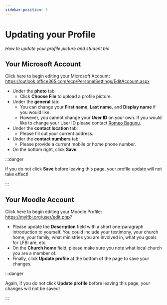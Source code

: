 ```yaml
---
sidebar-position: 3
---
```



# Updating your Profile

_How to update your profile picture and student bio_

<ReactPlayer url='https://www.youtube.com/watch?v=-49XEtlssco' />

## Your Microsoft Account

Click here to begin editing your Microsoft Account: https://outlook.office365.com/ecp/PersonalSettings/EditAccount.aspx

-   Under the **photo** tab:
    -   Click **Choose File** to upload a profile picture.
-   Under the **general** tab:
    -   You can change your **First name**, **Last name**, and **Display name** if you would like.
    -   However, you cannot change your **User ID** on your own. If you would like to change your User ID please contact [Romeo Bagunu](mailto:rbagunu@lfbi.org).
-   Under the **contact location** tab:
    -   Please fill out your current address.
-   Under the **contact numbers** tab:
    -   Please provide a current mobile or home phone number.
-   On the bottom right, click **Save**.

:::danger

If you do not click **Save** before leaving this page, your profile update will not take effect!

:::

## Your Moodle Account

Click here to begin editing your Moodle Profile: https://mylfbi.org/user/edit.php?

-   Please update the **Description** field with a short one-paragraph introduction to yourself. You could include your testimony, your church home, your family, what ministries you are involved in, what you goals for LFBI are, etc.
-   On the **Church home** field, please make sure you note what local church you are a member of.
-   Finally, click **Update profile** at the bottom of the page to save your changes.

:::danger

Again, if you do not click **Update profile** before leaving this page, your changes will not be saved!

:::